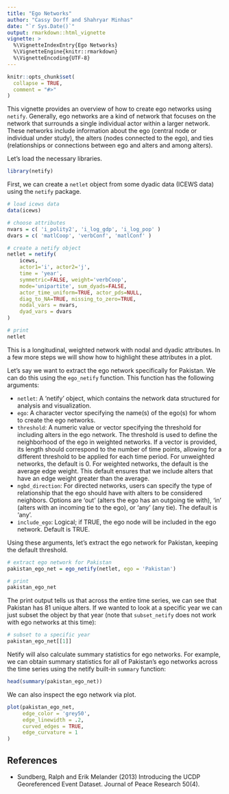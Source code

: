 ```yaml
---
title: "Ego Networks"
author: "Cassy Dorff and Shahryar Minhas"
date: "`r Sys.Date()`"
output: rmarkdown::html_vignette
vignette: >
  %\VignetteIndexEntry{Ego Networks}
  %\VignetteEngine{knitr::rmarkdown}
  %\VignetteEncoding{UTF-8}
---
```


```r
knitr::opts_chunk$set(
  collapse = TRUE,
  comment = "#>"
)
```

This vignette provides an overview of how to create ego networks using `netify`. Generally, ego networks are a kind of network that focuses on the network that surrounds a single individual actor within a larger network. These networks include information about the ego (central node or individual under study), the alters (nodes connected to the ego), and ties (relationships or connections between ego and alters and among alters).

Let's load the necessary libraries.

```r
library(netify)
```

First, we can create a `netlet` object from some dyadic data (ICEWS data) using the `netify` package.

```r
# load icews data
data(icews)

# choose attributes
nvars = c( 'i_polity2', 'i_log_gdp', 'i_log_pop' )
dvars = c( 'matlCoop', 'verbConf', 'matlConf' )

# create a netify object
netlet = netify(
    icews, 
    actor1='i', actor2='j',
    time = 'year',
    symmetric=FALSE, weight='verbCoop',
    mode='unipartite', sum_dyads=FALSE,
    actor_time_uniform=TRUE, actor_pds=NULL,
    diag_to_NA=TRUE, missing_to_zero=TRUE,
    nodal_vars = nvars, 
    dyad_vars = dvars
)

# print
netlet
```

This is a longitudinal, weighted network with nodal and dyadic attributes. In a few more steps we will show how to highlight these attributes in a plot.

Let's say we want to extract the ego network specifically for Pakistan. We can do this using the `ego_netify` function. This function has the following arguments: 

- `netlet`: A 'netify' object, which contains the network data structured for analysis and visualization.
- `ego`: A character vector specifying the name(s) of the ego(s) for whom to create the ego networks.
- `threshold`: A numeric value or vector specifying the threshold for including alters in the ego network. The threshold is used to define the neighborhood of the ego in weighted networks. If a vector is provided, its length should correspond to the number of time points, allowing for a different threshold to be applied for each time period. For unweighted networks, the default is 0. For weighted networks, the default is the average edge weight. This default ensures that we include alters that have an edge weight greater than the average.
- `ngbd_direction`: For directed networks, users can specify the type of relationship that the ego should have with alters to be considered neighbors. Options are 'out' (alters the ego has an outgoing tie with), 'in' (alters with an incoming tie to the ego), or 'any' (any tie). The default is 'any'.
- `include_ego`: Logical; if TRUE, the ego node will be included in the ego network. Default is TRUE.

Using these arguments, let's extract the ego network for Pakistan, keeping the default threshold.

```r
# extract ego network for Pakistan
pakistan_ego_net = ego_netify(netlet, ego = 'Pakistan')

# print
pakistan_ego_net
```

The print output tells us that across the entire time series, we can see that Pakistan has 81 unique alters. If we wanted to look at a specific year we can just subset the object by that year (note that `subset_netify` does not work with ego networks at this time): 

```r
# subset to a specific year
pakistan_ego_net[[1]]
```

Netify will also calculate summary statistics for ego networks. For example, we can  obtain summary statistics for all of Pakistan's ego networks across the time series using the netify built-in `summary` function:

```r
head(summary(pakistan_ego_net))
```

We can also inspect the ego network via plot.

```r
plot(pakistan_ego_net,
     edge_color = 'grey50',
     edge_linewidth = .2,
     curved_edges = TRUE,
     edge_curvature = 1
)
```

## References

- Sundberg, Ralph and Erik Melander (2013) Introducing the UCDP Georeferenced Event Dataset. Journal of Peace Research 50(4).